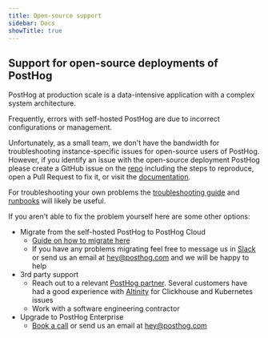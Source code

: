 ```yaml
---
title: Open-source support
sidebar: Docs
showTitle: true
---
```



<Disclaimer />

## Support for open-source deployments of PostHog

PostHog at production scale is a data-intensive application with a complex system architecture.

Frequently, errors with self-hosted PostHog are due to incorrect configurations or management.

Unfortunately, as a small team, we don't have the bandwidth for troubleshooting instance-specific issues for open-source users of PostHog. However, if you identify an issue with the open-source deployment PostHog please create a GitHub issue on the [repo](https://github.com/PostHog/posthog/issues/new/choose) including the steps to reproduce, open a Pull Request to fix it, or visit the [documentation](https://github.com/PostHog/posthog.com/issues/new/choose).

For troubleshooting your own problems the [troubleshooting guide](https://posthog.com/docs/self-host/deploy/troubleshooting) and [runbooks](https://posthog.com/docs/self-host/deploy/troubleshooting) will likely be useful.

If you aren't able to fix the problem yourself here are some other options:

- Migrate from the self-hosted PostHog to PostHog Cloud
  - [Guide on how to migrate here](https://posthog.com/docs/migrate/migrate-between-cloud-and-self-hosted)
  - If you have any problems migrating feel free to message us in [Slack](https://posthog.com/slack) or send us an email at [hey@posthog.com](mailto:hey@posthog.com) and we will be happy to help
- 3rd party support
  - Reach out to a relevant [PostHog partner](https://posthog.com/partners). Several customers have had a good experience with [Altinity](https://posthog.com/partners/altinity) for Clickhouse and Kubernetes issues
  - Work with a software engineering contractor
- Upgrade to PostHog Enterprise
  - [Book a call](https://posthog.com/book-a-demo) or send us an email at [hey@posthog.com](mailto:hey@posthog.com)
